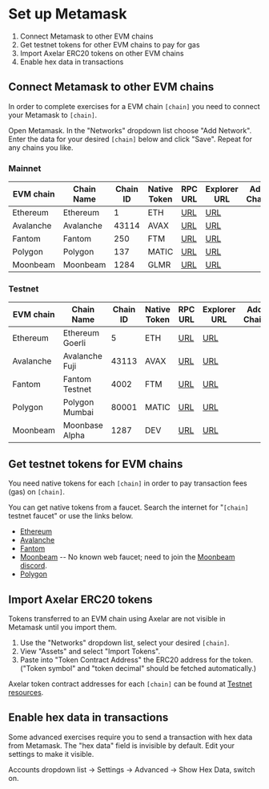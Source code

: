 # Set up Metamask


1. Connect Metamask to other EVM chains
2. Get testnet tokens for other EVM chains to pay for gas
3. Import Axelar ERC20 tokens on other EVM chains
4. Enable hex data in transactions

## Connect Metamask to other EVM chains

In order to complete exercises for a EVM chain `[chain]` you need to connect your Metamask to `[chain]`.

Open Metamask. In the "Networks" dropdown list choose "Add Network". Enter the data for your desired `[chain]` below and click "Save". Repeat for any chains you like.

### Mainnet

| EVM chain | Chain Name | Chain ID | Native Token | RPC URL                                      | Explorer URL                   | Add Chain                                             |
| --------- | ---------- | -------- | -------------| -------------------------------------------- | ------------------------------ | ----------------------------------------------------- |
| Ethereum  | Ethereum   | 1        | ETH          | [URL](https://rpc.ankr.com/eth)              | [URL](https://etherscan.io)    | <AddToWeb3 environment="mainnet" chain="ethereum" />  |
| Avalanche | Avalanche  | 43114    | AVAX         | [URL](https://api.avax.network/ext/bc/C/rpc) | [URL](https://snowtrace.io)    | <AddToWeb3 environment="mainnet" chain="avalanche" /> |
| Fantom    | Fantom     | 250      | FTM          | [URL](https://rpc.ftm.tools)                 | [URL](https://ftmscan.com/)    | <AddToWeb3 environment="mainnet" chain="fantom" />    |
| Polygon   | Polygon    | 137      | MATIC        | [URL](https://polygon-rpc.com)               | [URL](https://polygonscan.com) | <AddToWeb3 environment="mainnet" chain="polygon" />   |
| Moonbeam  | Moonbeam   | 1284     | GLMR          | [URL](https://rpc.api.moonbeam.network)      | [URL](https://moonscan.io)     | <AddToWeb3 environment="mainnet" chain="moonbeam" />  |

### Testnet

| EVM chain | Chain Name       | Chain ID | Native Token | RPC URL                                                              | Explorer URL                          | Add Chain                                             |
| --------- | ---------------- | -------- | -------------| -------------------------------------------------------------------- | ------------------------------------- | ----------------------------------------------------- |
| Ethereum  | Ethereum Goerli | 5        | ETH          | [URL](https://goerli.infura.io/v3/9aa3d95b3bc440fa88ea12eaa4456161) | [URL](https://goerli.etherscan.io)   | <AddToWeb3 environment="testnet" chain="ethereum" />  |
| Avalanche | Avalanche Fuji   | 43113    | AVAX         | [URL](https://api.avax-test.network/ext/bc/C/rpc)                    | [URL](https://testnet.snowtrace.io)   | <AddToWeb3 environment="testnet" chain="avalanche" /> |
| Fantom    | Fantom Testnet   | 4002     | FTM          | [URL](https://rpc.testnet.fantom.network)                            | [URL](https://testnet.ftmscan.com/)   | <AddToWeb3 environment="testnet" chain="fantom" />    |
| Polygon   | Polygon Mumbai   | 80001    | MATIC        | [URL](https://matic-mumbai.chainstacklabs.com)                             | [URL](https://mumbai.polygonscan.com) | <AddToWeb3 environment="testnet" chain="polygon" />   |
| Moonbeam  | Moonbase Alpha   | 1287     | DEV          | [URL](https://rpc.api.moonbase.moonbeam.network)                     | [URL](https://moonbase.moonscan.io)   | <AddToWeb3 environment="testnet" chain="moonbeam" />  |

## Get testnet tokens for EVM chains

You need native tokens for each `[chain]` in order to pay transaction fees (gas) on `[chain]`.

You can get native tokens from a faucet. Search the internet for "`[chain]` testnet faucet" or use the links below.

- [Ethereum](https://goerli-faucet.pk910.de/)
- [Avalanche](https://faucet.avax-test.network/)
- [Fantom](https://faucet.fantom.network/)
- [Moonbeam](https://docs.moonbeam.network/builders/get-started/moonbase/#get-tokens) -- No known web faucet; need to join the [Moonbeam discord](https://discord.gg/PfpUATX).
- [Polygon](https://faucet.polygon.technology/)

## Import Axelar ERC20 tokens

Tokens transferred to an EVM chain using Axelar are not visible in Metamask until you import them.

1. Use the "Networks" dropdown list, select your desired `[chain]`.
2. View "Assets" and select "Import Tokens".
3. Paste into "Token Contract Address" the ERC20 address for the token. ("Token symbol" and "token decimal" should be fetched automatically.)

Axelar token contract addresses for each `[chain]` can be found at [Testnet resources](/resources/testnet).

## Enable hex data in transactions

Some advanced exercises require you to send a transaction with hex data from Metamask. The "hex data" field is invisible by default. Edit your settings to make it visible.

Accounts dropdown list -> Settings -> Advanced -> Show Hex Data, switch on.